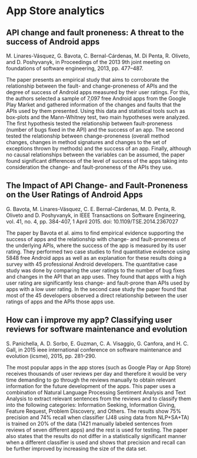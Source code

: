 # App Store analytics

## API change and fault proneness: A threat to the success of Android apps
M. Linares-Vásquez, G. Bavota, C. Bernal-Cárdenas, M. Di Penta, R. Oliveto, and D. Poshyvanyk, in Proceedings of the 2013 9th joint meeting on foundations of software engineering, 2013, pp. 477–487.

The paper presents an empirical study that aims to corroborate the relationship between the fault- and change-proneness of APIs and the degree of success of Android apps measured by their user ratings. For this, the authors selected a sample of 7,097 free Android apps from the Google Play Market and gathered information of the changes and faults that the APIs used by them presented. Using this data and statistical tools such as box-plots and the Mann-Whitney test, two main hypotheses were analyzed. The first hypothesis tested the relationship between fault-proneness (number of bugs fixed in the API) and the success of an app. The second tested the relationship between change-proneness (overall method changes, changes in method signatures and changes to the set of exceptions thrown by methods) and the success of an app. 
Finally, although no causal relationships between the variables can be assumed, the paper found significant differences of the level of success of the apps taking into consideration the change- and fault-proneness of the APIs they use. 

## The Impact of API Change- and Fault-Proneness on the User Ratings of Android Apps
G. Bavota, M. Linares-Vásquez, C. E. Bernal-Cárdenas, M. D. Penta, R. Oliveto and D. Poshyvanyk, in IEEE Transactions on Software Engineering, vol. 41, no. 4, pp. 384-407, 1 April 2015.
doi: 10.1109/TSE.2014.2367027


The paper by Bavota et al. aims to find empirical evidence supporting the success of apps and the relationship with change- and fault-proneness of the underlying APIs, where the success of the app is measured by its user rating. They performed two case studies to find quantitative evidence using 5848 free Android apps as well as an explanation for these results doing a survey with 45 professional Android developers. The quantitative case study was done by comparing the user ratings to the number of bug fixes and changes in the API that an app uses. They found that apps with a high user rating are significantly less change- and fault-prone than APIs used by apps with a low user rating. In the second case study the paper found that most of the 45 developers observed a direct relationship between the user ratings of apps and the APIs those apps use.

## How can i improve my app? Classifying user reviews for software maintenance and evolution
S. Panichella, A. D. Sorbo, E. Guzman, C. A. Visaggio, G. Canfora, and H. C. Gall, in 2015 ieee international conference on software maintenance and evolution (icsme), 2015, pp. 281–290.

The most popular apps in the app stores (such as Google Play or App Store) receives thousands of user reviews per day and therefore it would be very time demanding to go through the reviews manually to obtain relevant information for the future development of the apps. This paper uses a combination of Natural Language Processing Sentiment Analysis and Text Analysis to extract relevant sentences from the reviews and to classify them into the following categories: Information Seeking, Information Giving, Feature Request, Problem Discovery, and Others. The results show 75% precision and 74% recall when classifier (J48 using data from NLP+SA+TA) is trained on 20% of the data (1421 manually labeled sentences from reviews of seven different apps) and the rest is used for testing. The paper also states that the results do not differ in a statistically significant manner when a different classifier is used and shows that precision and recall can be further improved by increasing the size of the data set.


